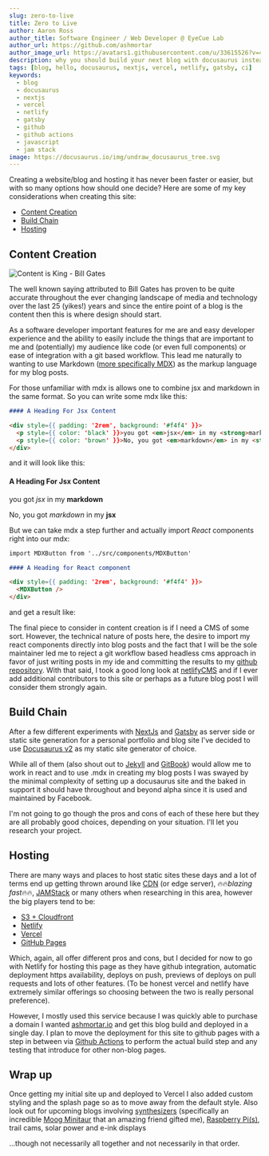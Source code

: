 ```yaml
---
slug: zero-to-live
title: Zero to Live
author: Aaron Ross
author_title: Software Engineer / Web Developer @ EyeCue Lab
author_url: https://github.com/ashmortar
author_image_url: https://avatars1.githubusercontent.com/u/33615526?v=4
description: why you should build your next blog with docusaurus instead of gatsby or nextjs
tags: [blog, hello, docusaurus, nextjs, vercel, netlify, gatsby, ci]
keywords:
  - blog
  - docusaurus
  - nextjs
  - vercel
  - netlify
  - gatsby
  - github
  - github actions
  - javascript
  - jam stack
image: https://docusaurus.io/img/undraw_docusaurus_tree.svg
---
```


Creating a website/blog and hosting it has never been faster or easier, but with so many options how should one decide? Here are some of my key considerations when creating this site:

<!--truncate-->

- [Content Creation](#content-creation)
- [Build Chain](#build-chain)
- [Hosting](#hosting)

## Content Creation

![Content is King - Bill Gates](../static/img/bill_gates.jpeg)

The well known saying attributed to Bill Gates has proven to be quite accurate throughout the ever changing landscape of media and technology over the last 25 (yikes!) years and since the entire point of a blog is the content then this is where design should start.

As a software developer important features for me are and easy developer experience and the ability to easily include the things that are important to me and (potentially) my audience like code (or even full components) or ease of integration with a git based workflow. This lead me naturally to wanting to use Markdown ([more specifically MDX](https://mdxjs.com/)) as the markup language for my blog posts.

For those unfamiliar with mdx is allows one to combine jsx and markdown in the same format. So you can write some mdx like this:

```md
#### A Heading For Jsx Content

<div style={{ padding: '2rem', background: '#f4f4' }}>
  <p style={{ color: 'black' }}>you got <em>jsx</em> in my <strong>markdown</strong></p>
  <p style={{ color: 'brown' }}>No, you got <em>markdown</em> in my <strong>jsx</strong></p>
</div>
```

and it will look like this:

#### A Heading For Jsx Content

<div style={{ padding: '2rem', background: '#f4f4' }}>
  <p style={{ color: 'black' }}>
    you got <em>jsx</em> in my <strong>markdown</strong>
  </p>
  <p style={{ color: 'brown' }}>
    No, you got <em>markdown</em> in my <strong>jsx</strong>
  </p>
</div>

But we can take mdx a step further and actually import _React_ components right into our mdx:

```md
import MDXButton from '../src/components/MDXButton'

#### A Heading for React component

<div style={{ padding: '2rem', background: '#f4f4' }}>
  <MDXButton />
</div>
```

and get a result like:


<div style={{ padding: '2rem', background: '#f4f4' }}>
  <MDXButton />
</div>

The final piece to consider in content creation is if I need a CMS of some sort. However, the technical nature of posts here, the desire to import my react components directly into blog posts and the fact that I will be the sole maintainer led me to reject a git workflow based headless cms approach in favor of just writing posts in my ide and committing the results to my [github repository](https://github.com/ashmortar/blog). With that said, I took a good long look at [netlifyCMS](https://www.netlifycms.org/) and if I ever add additional contributors to this site or perhaps as a future blog post I will consider them strongly again.

## Build Chain

After a few different experiments with [NextJs](https://nextjs.org/) and [Gatsby](https://www.gatsbyjs.com/) as server side or static site generation for a personal portfolio and blog site I've decided to use [Docusaurus v2](https://v2.docusaurus.io/) as my static site generator of choice.

While all of them (also shout out to [Jekyll](https://jekyllrb.com/) and [GitBook](https://www.gitbook.com/)) would allow me to work in react and to use .mdx in creating my blog posts I was swayed by the minimal complexity of setting up a docusaurus site and the baked in support it should have throughout and beyond alpha since it is used and maintained by Facebook.

I'm not going to go though the pros and cons of each of these here but they are all probably good choices, depending on your situation. I'll let you research your project.

## Hosting

There are many ways and places to host static sites these days and a lot of terms end up getting thrown around like [CDN](https://www.cloudflare.com/learning/cdn/what-is-a-cdn/) (or edge server), 🔥🔥<em>blazing fast</em>🔥🔥, [JAMStack](https://jamstack.org/) or many others when researching in this area, however the big players tend to be:

- [S3 + Cloudfront](https://aws.amazon.com/blogs/networking-and-content-delivery/amazon-s3-amazon-cloudfront-a-match-made-in-the-cloud/)
- [Netlify](https://www.netlify.com/)
- [Vercel](https://vercel.com)
- [GitHub Pages](https://pages.github.com/)

Which, again, all offer different pros and cons, but I decided for now to go with Netlify for hosting this page as they have github integration, automatic deployment https availability, deploys on push, previews of deploys on pull requests and lots of other features. (To be honest vercel and netlify have extremely similar offerings so choosing between the two is really personal preference).

However, I mostly used this service because I was quickly able to purchase a domain I wanted [ashmortar.io](https://ashmortar.io) and get this blog build and deployed in a single day. I plan to move the deployment for this site to github pages with a step in between via [Github Actions](https://github.com/features/actions) to perform the actual build step and any testing that introduce for other non-blog pages.

## Wrap up

Once getting my initial site up and deployed to Vercel I also added custom styling and the splash page so as to move away from the default style. Also look out for upcoming blogs involving [synthesizers](https://www.youtube.com/watch?v=P_9_ZDpazd4) (specifically an incredible [Moog Minitaur](https://www.moogmusic.com/products/minitaur) that an amazing friend gifted me), [Raspberry Pi(s)](https://www.raspberrypi.org/), trail cams, solar power and e-ink displays

...though not necessarily all together and not necessarily in that order.
